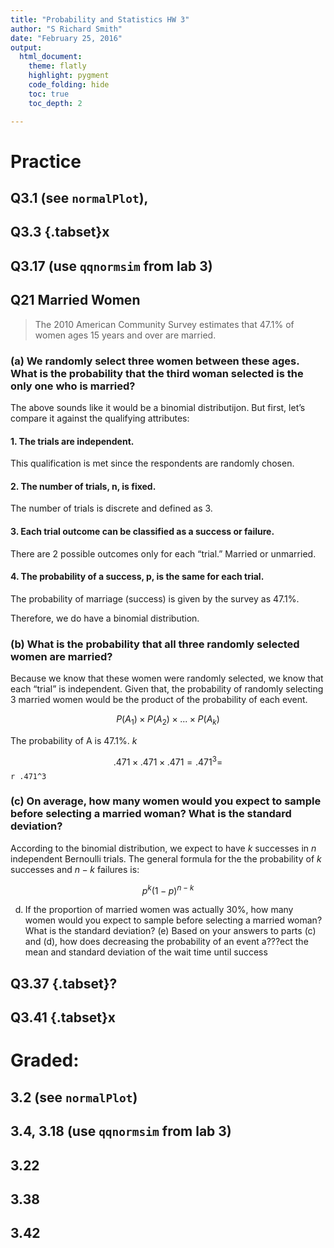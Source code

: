```yaml
---
title: "Probability and Statistics HW 3"
author: "S Richard Smith"
date: "February 25, 2016"
output:
  html_document:
    theme: flatly
    highlight: pygment
    code_folding: hide
    toc: true
    toc_depth: 2

---
```

# Practice {.tabset}

## Q3.1 (see `normalPlot`), {.tabset}

## Q3.3 {.tabset}x

## Q3.17 (use `qqnormsim` from lab 3) {.tabset}

## Q21 Married Women{.tabset}

> The 2010 American Community Survey estimates that 47.1% of women ages 15 years and over are married.

### (a) We randomly select three women between these ages. What is the probability that the third woman selected is the only one who is married? 

The above sounds like it would be a binomial distributijon. But first, let's compare it against the qualifying attributes:

#### 1. The trials are independent. 
This qualification is met since the respondents are randomly chosen.

#### 2. The number of trials, n, is fixed. 

The number of trials is discrete and defined as 3.

#### 3. Each trial outcome can be classified as a success or failure. 
There are 2 possible outcomes only for each "trial." Married or unmarried. 

#### 4. The probability of a success, p, is the same for each trial.

The probability of marriage (success) is given by the survey as 47.1%.

Therefore, we do have a binomial distribution.


### (b) What is the probability that all three randomly selected women are married? 

Because we know that these women were randomly selected, we know that each "trial" is independent. Given that, the probability of randomly selecting 3 married women would be the product of the probability of each event.

$$ P(A_1) \times P(A_2) \times ... \times P(A_k) $$

The probability of A is 47.1%. *k* 

$$ .471 \times .471 \times .471 = .471^3 = $$ `r .471^3`

### (c) On average, how many women would you expect to sample before selecting a married woman? What is the standard deviation? 

According to the binomial distribution, we expect to have $k$ successes in $n$ independent Bernoulli trials. The general formula for the the probability of $k$ successes and $n-k$ failures is:

$$ p^k(1-p)^{n-k} $$


(d) If the proportion of married women was actually 30%, how many women would you expect to sample before selecting a married woman? What is the standard deviation? (e) Based on your answers to parts (c) and (d), how does decreasing the probability of an event a???ect the mean and standard deviation of the wait time until success

## Q3.37 {.tabset}?

## Q3.41 {.tabset}x

# Graded:  {.tabset .tabset-fade .tabset-pills}

## 3.2 (see `normalPlot`)  {.tabset .tabset-fade .tabset-pills}

## 3.4, 3.18 (use `qqnormsim` from lab 3)  {.tabset .tabset-fade .tabset-pills}

## 3.22  {.tabset .tabset-fade .tabset-pills}

## 3.38  {.tabset .tabset-fade .tabset-pills}

## 3.42  {.tabset .tabset-fade .tabset-pills}


